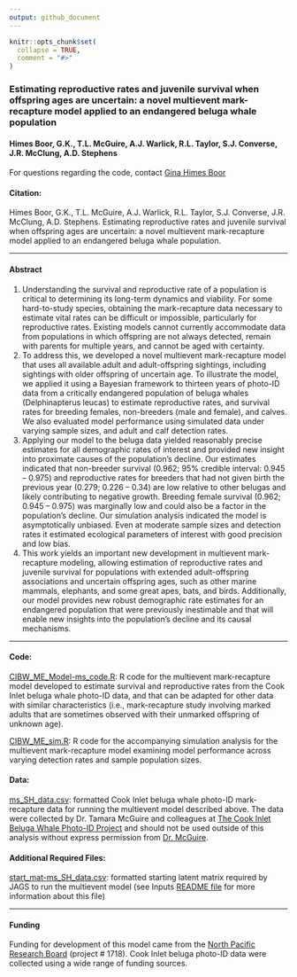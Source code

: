 ```yaml
---
output: github_document
---
```


<!-- README.md is generated from README.Rmd. Please edit that file -->

```r
knitr::opts_chunk$set(
  collapse = TRUE,
  comment = "#>"
)
```

### Estimating reproductive rates and juvenile survival when offspring ages are uncertain: a novel multievent mark-recapture model applied to an endangered beluga whale population

#### Himes Boor, G.K., T.L. McGuire, A.J. Warlick, R.L. Taylor, S.J. Converse, J.R. McClung, A.D. Stephens

For questions regarding the code, contact [Gina Himes Boor](mailto:gkhimesboor@montana.edu)  

#### Citation:
Himes Boor, G.K., T.L. McGuire, A.J. Warlick, R.L. Taylor, S.J. Converse, J.R. McClung, A.D. Stephens. Estimating reproductive rates and juvenile survival when offspring ages are uncertain: a novel multievent mark-recapture model applied to an endangered beluga whale population.

***
#### Abstract
1.	Understanding the survival and reproductive rate of a population is critical to determining its long-term dynamics and viability. For some hard-to-study species, obtaining the mark-recapture data necessary to estimate vital rates can be difficult or impossible, particularly for reproductive rates. Existing models cannot currently accommodate data from populations in which offspring are not always detected, remain with parents for multiple years, and cannot be aged with certainty.
2.	To address this, we developed a novel multievent mark-recapture model that uses all available adult and adult-offspring sightings, including sightings with older offspring of uncertain age. To illustrate the model, we applied it using a Bayesian framework to thirteen years of photo-ID data from a critically endangered population of beluga whales (Delphinapterus leucas) to estimate reproductive rates, and survival rates for breeding females, non-breeders (male and female), and calves. We also evaluated model performance using simulated data under varying sample sizes, and adult and calf detection rates.
3.	Applying our model to the beluga data yielded reasonably precise estimates for all demographic rates of interest and provided new insight into proximate causes of the population’s decline. Our estimates indicated that non-breeder survival (0.962; 95% credible interval: 0.945 – 0.975) and reproductive rates for breeders that had not given birth the previous year (0.279; 0.226 – 0.34) are low relative to other belugas and likely contributing to negative growth. Breeding female survival (0.962; 0.945 – 0.975) was marginally low and could also be a factor in the population’s decline. Our simulation analysis indicated the model is asymptotically unbiased. Even at moderate sample sizes and detection rates it estimated ecological parameters of interest with good precision and low bias.
4.	This work yields an important new development in multievent mark-recapture modeling, allowing estimation of reproductive rates and juvenile survival for populations with extended adult-offspring associations and uncertain offspring ages, such as other marine mammals, elephants, and some great apes, bats, and birds. Additionally, our model provides new robust demographic rate estimates for an endangered population that were previously inestimable and that will enable new insights into the population’s decline and its causal mechanisms.



***
#### Code:
[CIBW_ME_Model-ms_code.R](https://github.com/gkhimesboor/ME_Repro-HimesBoor_etal/blob/4467a92348c9e42e78432b36def0d4067a6d9639/scripts/CIBW_ME_Model-ms_code.R):  R code for the multievent mark-recapture model developed to estimate survival and reproductive rates from the Cook Inlet beluga whale photo-ID data, and that can be adapted for other data with similar characteristics (i.e., mark-recapture study involving marked adults that are sometimes observed with their unmarked offspring of unknown age).

[CIBW_ME_sim.R](https://github.com/gkhimesboor/ME_Repro-HimesBoor_etal/blob/4467a92348c9e42e78432b36def0d4067a6d9639/scripts/CIBW_ME_sim.R):  R code for the accompanying simulation analysis for the multievent mark-recapture model examining model performance across varying detection rates and sample population sizes.

#### Data:
[ms_SH_data.csv](https://github.com/gkhimesboor/ME_Repro-HimesBoor_etal/blob/4467a92348c9e42e78432b36def0d4067a6d9639/inputs/ms_SH_data.csv):  formatted Cook Inlet beluga whale photo-ID mark-recapture data for running the multievent model described above. The data were collected by Dr. Tamara McGuire and colleagues at [The Cook Inlet Beluga Whale Photo-ID Project](https://www.cookinletbelugas.com/) and should not be used outside of this analysis without express permission from [Dr. McGuire](mailto:tamaracookinletbeluga@gmail.com).

#### Additional Required Files:
[start_mat-ms_SH_data.csv](https://github.com/gkhimesboor/ME_Repro-HimesBoor_etal/blob/4467a92348c9e42e78432b36def0d4067a6d9639/inputs/start_mat-ms_SH_data.csv): formatted starting latent matrix required by JAGS to run the multievent model (see Inputs [README file](https://github.com/gkhimesboor/ME_Repro-HimesBoor_etal/blob/4467a92348c9e42e78432b36def0d4067a6d9639/inputs/README.md) for more information about this file)


***
#### Funding
Funding for development of this model came from the [North Pacific Research Board](https://www.nprb.org/) (project # 1718). Cook Inlet beluga photo-ID data were collected using a wide range of funding sources.